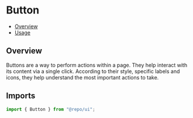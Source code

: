 

<Meta of={ButtonStories} />

# Button

- [Overview](#overview)
- [Usage](#usage)

## Overview

Buttons are a way to perform actions within a page. They help interact with its content via a single click. According to
their style, specific labels and icons, they help understand the most important actions to take.

## Imports

```js
import { Button } from "@repo/ui";
```
